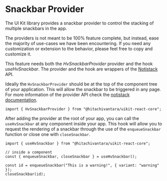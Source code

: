 

<Meta of={SnackbarProviderStories} />

# Snackbar Provider

The UI Kit library provides a snackbar provider
to control the stacking of multiple snackbars in the app.

The providers is not meant to be 100% feature complete, but instead,
ease the majority of use-cases we have been encountering.
If you need any customization or extension to the behavior,
please feel free to copy and customize it.

This feature needs both the _HvSnackbarProvider_ provider and the hook _useHvSnackbar_.
The provider and the hook are wrappers of the [Notistack](https://github.com/iamhosseindhv/notistack) API.

Ideally the `HvSnackbarProvider` should be at the top of the component tree of your application.
This will allow the snackbar to be triggered in any page.
For more information of the provider API check the [notistack documentation](https://iamhosseindhv.com/notistack/api).

```tsx
import { HvSnackbarProvider } from "@hitachivantara/uikit-react-core";
```

After adding the provider at the root of your app, you can call the `useHvSnackbar` at any
component inside your app. This hook will allow you to request the rendering of a snackbar through the use
of the `enqueueSnackbar` function or close one with `closeSnackbar`.

```tsx
import { useHvSnackbar } from "@hitachivantara/uikit-react-core";

// inside a component
const { enqueueSnackbar, closeSnackbar } = useHvSnackbar();

const id = enqueueSnackbar("This is a warning!", { variant: "warning" });
closeSnackbar(id);
```

<Canvas of={SnackbarProviderStories.Provider} />
